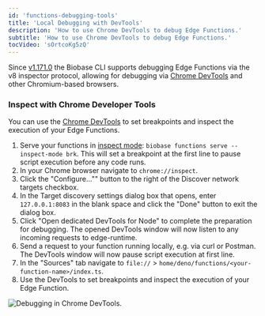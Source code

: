 ```yaml
---
id: 'functions-debugging-tools'
title: 'Local Debugging with DevTools'
description: 'How to use Chrome DevTools to debug Edge Functions.'
subtitle: 'How to use Chrome DevTools to debug Edge Functions.'
tocVideo: 'sOrtcoKg5zQ'
---
```


Since [v1.171.0](https://github.com/biobase/cli/releases/tag/v1.171.0) the Biobase CLI supports debugging Edge Functions via the v8 inspector protocol, allowing for debugging via [Chrome DevTools](https://developer.chrome.com/docs/devtools/) and other Chromium-based browsers.

### Inspect with Chrome Developer Tools

You can use the [Chrome DevTools](https://developer.chrome.com/docs/devtools/) to set breakpoints and inspect the execution of your Edge Functions.

1. Serve your functions in [inspect mode](/docs/reference/cli/biobase-functions-serve): `biobase functions serve --inspect-mode brk`. This will set a breakpoint at the first line to pause script execution before any code runs.
1. In your Chrome browser navigate to `chrome://inspect`.
1. Click the "Configure..."" button to the right of the Discover network targets checkbox.
1. In the Target discovery settings dialog box that opens, enter `127.0.0.1:8083` in the blank space and click the "Done" button to exit the dialog box.
1. Click "Open dedicated DevTools for Node" to complete the preparation for debugging. The opened DevTools window will now listen to any incoming requests to edge-runtime.
1. Send a request to your function running locally, e.g. via curl or Postman. The DevTools window will now pause script execution at first line.
1. In the "Sources" tab navigate to `file://` > `home/deno/functions/<your-function-name>/index.ts`.
1. Use the DevTools to set breakpoints and inspect the execution of your Edge Function.

![Debugging in Chrome DevTools.](/docs/img/guides/functions/debug-chrome-devtools.png)

